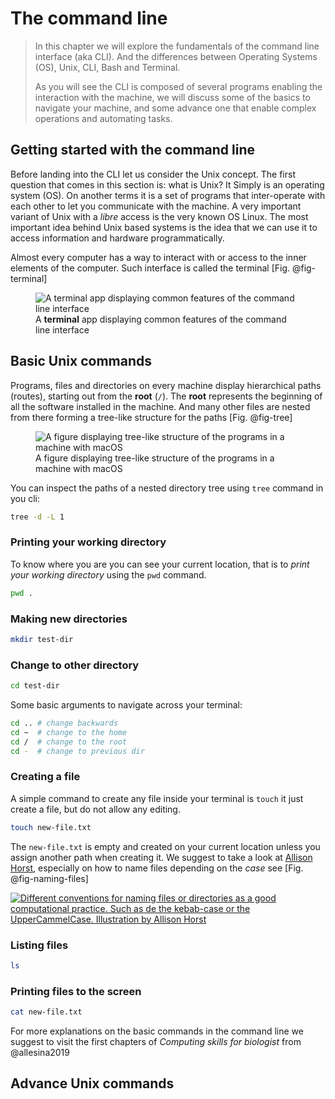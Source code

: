 # The command line {#sec-cli}

> In this chapter we will explore the fundamentals of the command line interface (aka CLI). And the differences between Operating Systems (OS), Unix, CLI, Bash and Terminal.
>
> As you will see the CLI is composed of several programs enabling the interaction with the machine, we will discuss some of the basics to navigate your machine, and some advance one that enable complex operations and automating tasks.

## Getting started with the command line

Before landing into the CLI let us consider the Unix concept. The first question that comes in this section is: what is Unix? It Simply is an operating system (OS). On another terms it is a set of programs that inter-operate with each other to let you communicate with the machine. A very important variant of Unix with a *libre* access is the very known OS Linux. The most important idea behind Unix based systems is the idea that we can use it to access information and hardware programmatically.

Almost every computer has a way to interact with or access to the inner elements of the computer. Such interface is called the terminal [Fig. @fig-terminal]

![A **terminal** app displaying common features of the command line interface](imgs-cli/terminal.png){#fig-terminal fig-align="center"}

## Basic Unix commands

Programs, files and directories on every machine display hierarchical paths (routes), starting out from the **root** (`/`). The **root** represents the beginning of all the software installed in the machine. And many other files are nested from there forming a tree-like structure for the paths [Fig. @fig-tree]

![A figure displaying tree-like structure of the programs in a machine with macOS](imgs-cli/dir-tree.png){#fig-tree fig-align="center"} 

::: {.callout-tip .column-margin}
You can inspect the paths of a nested directory tree using `tree` command in you cli:

```bash
tree -d -L 1
```
:::

### Printing your working directory

To know where you are you can see your current location, that is to *print your working directory* using the `pwd` command.


```bash
pwd .
```

### Making new directories

```bash
mkdir test-dir
```

### Change to other directory

```bash
cd test-dir
```
::: {.callout-tip .column-margin}

Some basic arguments to navigate across your terminal: 
```bash
cd .. # change backwards
cd ~  # change to the home
cd /  # change to the root
cd -  # change to previous dir
```
:::

### Creating a file

A simple command to create any file inside your terminal is `touch` it just create a file, but do not allow any editing.

```bash
touch new-file.txt
```
The `new-file.txt` is empty and created on your current location unless you assign another path when creating it. We suggest to take a look at [Allison Horst](https://github.com/allisonhorst/stats-illustrations), especially on how to name files depending on the *case* see [Fig. @fig-naming-files]

:::{.column-margin}
[![Different conventions for naming files or directories as a good computational practice. Such as de the *kebab-case* or the *UpperCammelCase*. Illustration by Allison Horst](imgs-cli/naming-files.png){#fig-naming-files}](https://raw.githubusercontent.com/allisonhorst/stats-illustrations/master/other-stats-artwork/coding_cases.png)
:::


### Listing files

```bash
ls 
```
### Printing files to the screen

```bash
cat new-file.txt
```


For more explanations on the basic commands in the command line we suggest to visit the first chapters of *Computing skills for biologist* from @allesina2019

## Advance Unix commands
